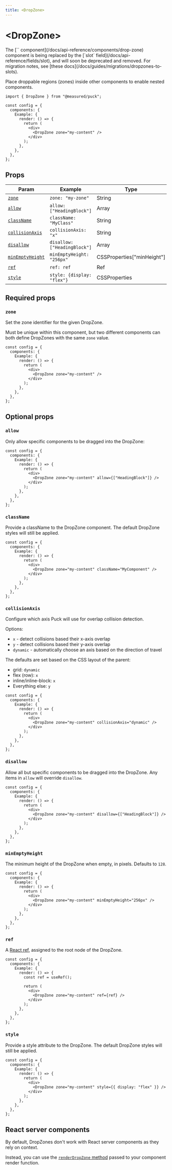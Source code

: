 ```yaml
---
title: <DropZone>
---
```



# \<DropZone\>

<Callout>
The [`<DropZone>` component](/docs/api-reference/components/drop-zone) component is being replaced by the [`slot` field](/docs/api-reference/fields/slot), and will soon be deprecated and removed. For migration notes, see [these docs](/docs/guides/migrations/dropzones-to-slots).
</Callout>

Place droppable regions (zones) inside other components to enable nested components.

```tsx {1,9} copy
import { DropZone } from "@measured/puck";

const config = {
  components: {
    Example: {
      render: () => {
        return (
          <div>
            <DropZone zone="my-content" />
          </div>
        );
      },
    },
  },
};
```

## Props

| Param                               | Example                      | Type                       | Status   |
| ----------------------------------- | ---------------------------- | -------------------------- | -------- |
| [`zone`](#zone)                     | `zone: "my-zone"`            | String                     | Required |
| [`allow`](#allow)                   | `allow: ["HeadingBlock"]`    | Array                      | -        |
| [`className`](#classname)           | `className: "MyClass"`       | String                     | -        |
| [`collisionAxis`](#collisionaxis)   | `collisionAxis: "x"`         | String                     | -        |
| [`disallow`](#disallow)             | `disallow: ["HeadingBlock"]` | Array                      | -        |
| [`minEmptyHeight`](#minemptyheight) | `minEmptyHeight: "256px"`    | CSSProperties["minHeight"] | -        |
| [`ref`](#ref)                       | `ref: ref`                   | Ref                        | -        |
| [`style`](#style)                   | `style: {display: "flex"}`   | CSSProperties              | -        |

## Required props

### `zone`

Set the zone identifier for the given DropZone.

Must be unique within this component, but two different components can both define DropZones with the same `zone` value.

```tsx /zone="my-content"/ copy
const config = {
  components: {
    Example: {
      render: () => {
        return (
          <div>
            <DropZone zone="my-content" />
          </div>
        );
      },
    },
  },
};
```

## Optional props

### `allow`

Only allow specific components to be dragged into the DropZone:

```tsx copy {7}
const config = {
  components: {
    Example: {
      render: () => {
        return (
          <div>
            <DropZone zone="my-content" allow={["HeadingBlock"]} />
          </div>
        );
      },
    },
  },
};
```

### `className`

Provide a className to the DropZone component. The default DropZone styles will still be applied.

```tsx copy {7}
const config = {
  components: {
    Example: {
      render: () => {
        return (
          <div>
            <DropZone zone="my-content" className="MyComponent" />
          </div>
        );
      },
    },
  },
};
```

### `collisionAxis`

Configure which axis Puck will use for overlap collision detection.

Options:

- `x` - detect collisions based their x-axis overlap
- `y` - detect collisions based their y-axis overlap
- `dynamic` - automatically choose an axis based on the direction of travel

The defaults are set based on the CSS layout of the parent:

- grid: `dynamic`
- flex (row): `x`
- inline/inline-block: `x`
- Everything else: `y`

```tsx copy {7}
const config = {
  components: {
    Example: {
      render: () => {
        return (
          <div>
            <DropZone zone="my-content" collisionAxis="dynamic" />
          </div>
        );
      },
    },
  },
};
```

### `disallow`

Allow all but specific components to be dragged into the DropZone. Any items in `allow` will override `disallow`.

```tsx copy {7}
const config = {
  components: {
    Example: {
      render: () => {
        return (
          <div>
            <DropZone zone="my-content" disallow={["HeadingBlock"]} />
          </div>
        );
      },
    },
  },
};
```

### `minEmptyHeight`

The minimum height of the DropZone when empty, in pixels. Defaults to `128`.

```tsx copy {7}
const config = {
  components: {
    Example: {
      render: () => {
        return (
          <div>
            <DropZone zone="my-content" minEmptyHeight="256px" />
          </div>
        );
      },
    },
  },
};
```

### `ref`

A [React ref](https://react.dev/learn/manipulating-the-dom-with-refs), assigned to the root node of the DropZone.

```tsx copy {9}
const config = {
  components: {
    Example: {
      render: () => {
        const ref = useRef();

        return (
          <div>
            <DropZone zone="my-content" ref={ref} />
          </div>
        );
      },
    },
  },
};
```

### `style`

Provide a style attribute to the DropZone. The default DropZone styles will still be applied.

```tsx copy {7}
const config = {
  components: {
    Example: {
      render: () => {
        return (
          <div>
            <DropZone zone="my-content" style={{ display: "flex" }} />
          </div>
        );
      },
    },
  },
};
```

## React server components

By default, DropZones don't work with React server components as they rely on context.

Instead, you can use the [`renderDropZone` method](/docs/api-reference/configuration/component-config#propspuckrenderdropzone) passed to your component render function.
